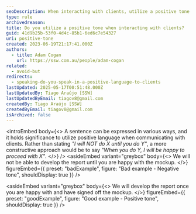 ```yaml
---
seoDescription: When interacting with clients, utilize a positive tone by focusing on what you will do instead of what you won't. Use phrases that create a sense of enthusiasm and cooperation.
type: rule
archivedreason:
title: Do you utilize a positive tone when interacting with clients?
guid: 41d9b25b-53f0-4d4c-85b1-6ed6c7e54327
uri: positive-tone
created: 2023-06-19T21:17:41.000Z
authors:
  - title: Adam Cogan
    url: https://ssw.com.au/people/adam-cogan
related:
  - avoid-but
redirects:
  - speaking-do-you-speak-in-a-positive-language-to-clients
lastUpdated: 2025-05-17T00:51:48.000Z
lastUpdatedBy: Tiago Araújo [SSW]
lastUpdatedByEmail: tiagov8@gmail.com
createdBy: Tiago Araújo [SSW]
createdByEmail: tiagov8@gmail.com
isArchived: false
---
```


<introEmbed
  body={<>
A sentence can be expressed in various ways, and it holds significance to utilize positive language when communicating with clients. Rather than stating _"I will NOT do X until you do Y"_, a more constructive approach would be to say _"When you do Y, I will be happy to proceed with X"_.
  </>}
/>
<asideEmbed
  variant="greybox"
  body={<>
    We will not be able to develop the report until you are happy with the mockup.
  </>}
  figureEmbed={{
    preset: "badExample",
    figure: "Bad example - Negative tone",
    shouldDisplay: true
  }}
/>

<asideEmbed
  variant="greybox"
  body={<>
    We will develop the report once you are happy with and have signed off the mockup.
  </>}
  figureEmbed={{
    preset: "goodExample",
    figure: "Good example - Positive tone",
    shouldDisplay: true
  }}
/>
